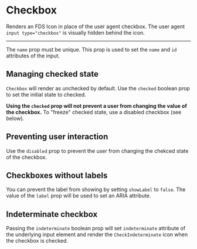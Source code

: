 

<Meta title="Forms|Checkbox" decorators={[withKnobs]} component={Checkbox} />

# Checkbox

Renders an FDS Icon in place of the user agent checkbox. The user agent `input
type="checkbox"` is visually hidden behind the icon.

<hr />

<Story name="Knobs">
  <Checkbox
    indeterminate={boolean('indeterminate', false)}
    disabled={boolean('disabled', false)}
    name="knobs"
    label={text('label', 'I agree to receive spam')}
  />
</Story>

<Source
  language="jsx"
  code='<Checkbox name="unique-name" label="I agree to receive spam" />'
/>

<Info type="warn">
  The <code>name</code> prop must be unique. This prop is used to set the <code>name</code> and <code>id</code> attributes of the input.
</Info>

<Props of={Checkbox} />

## Managing checked state

`Checkbox` will render as unchecked by default. Use the `checked` boolean prop to set the
initial state to checked.

**Using the `checked` prop will not prevent a user from changing the value of the
checkbox.** To "freeze" checked state, use a disabled checkbox (see below).

<Preview>
  <Story name="Managing checked state">
    <Checkbox checked name="default-checked" label="Checked by default" />
  </Story>
</Preview>

## Preventing user interaction

Use the `disabled` prop to prevent the user from changing the chekced state of the
checkbox.

<Preview>
  <Story name="Disabled checkboxes">
    <React.Fragment>
      <div>
        <Checkbox disabled name="disabled-unchecked" label="Disabled unchecked" />
      </div>
      <div>
        <Checkbox disabled checked name="disabled-checked" label="Disabled checked" />
      </div>
    </React.Fragment>
  </Story>
</Preview>

## Checkboxes without labels

You can prevent the label from showing by setting `showLabel` to `false`.
The value of the `label` prop will be used to set an ARIA attribute.

<Preview>
  <Story name="Checkbox without label">
    <Checkbox name="no-label" label="I don't have a label" showLabel={false} />
  </Story>
</Preview>

## Indeterminate checkbox

Passing the `indeterminate` boolean prop will set `indeterminate` attribute of the
underlying input element and render the `CheckIndeterminate` icon when the checkbox is
checked.

<Preview>
  <Story name="Indeterminate checkboxes">
    <Checkbox indeterminate name="notsureif" label="Indeterminate checkbox" />
  </Story>
</Preview>
